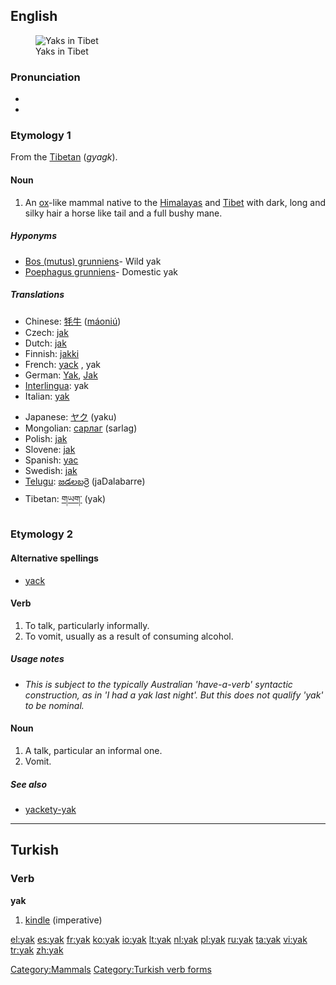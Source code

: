 {{also|yäk}}
==English==
{{wikipedia}}
[[Image:In Tibet, yaks are decorated and honored by the families they are part of.jpg|thumb|Yaks in Tibet]]

===Pronunciation===
* {{IPA|/jæk/}}
* {{rhymes|æk}}

===Etymology 1===
From the [[w:Tibetan language|Tibetan]] (''gyagk'').

====Noun====
{{en-noun}}

# An [[ox]]-like mammal native to the [[Himalayas]] and [[Tibet]] with dark, long and silky hair a horse like tail and a full bushy mane.

=====Hyponyms=====
* [[Bos (mutus) grunniens]]- Wild yak
* [[Poephagus grunniens]]- Domestic yak

=====Translations=====
{{trans-top|ox-like mammal}}
* Chinese: [[牦牛]] ([[máoniú]])
* Czech: [[jak]] {{m}}
* Dutch: [[jak]] {{m}}
* Finnish: [[jakki]]
* French: [[yack]] {{m}}, yak {{m}}
* German: [[Yak]], [[Jak]]
* [[Interlingua]]: yak
* Italian: [[#Italian|yak]] {{m}}
{{trans-mid}}
* Japanese: [[ヤク]] (yaku)
* Mongolian: [[сарлаг]] (sarlag)
* Polish: [[jak]] {{m}}
* Slovene: [[jak]] {{m}}
* Spanish: [[yac]] {{m}}
* Swedish: [[jak]] {{m}}
* [[Telugu]]: [[జడలబర్రె]] (jaDalabarre)
* Tibetan: [[གཡག་]] (yak)
{{trans-bottom}}

===Etymology 2===

====Alternative spellings====
* [[yack]]

====Verb====
{{en-verb|yak|k|ing}}

# To talk, particularly informally.
# To vomit, usually as a result of consuming alcohol.

=====Usage notes=====
* ''This is subject to the typically Australian 'have-a-verb' syntactic construction, as in 'I had a yak last night'. But this does not qualify 'yak' to be nominal.''

====Noun====
{{en-noun}}

# A talk, particular an informal one.
# Vomit. 

=====See also=====
* [[yackety-yak]]

[[Category:Mammals]]

----

==Turkish==

===Verb===
'''yak'''

# [[kindle]] (imperative)

[[Category:Turkish verb forms]]

[[el:yak]]
[[es:yak]]
[[fr:yak]]
[[ko:yak]]
[[io:yak]]
[[lt:yak]]
[[nl:yak]]
[[pl:yak]]
[[ru:yak]]
[[ta:yak]]
[[vi:yak]]
[[tr:yak]]
[[zh:yak]]